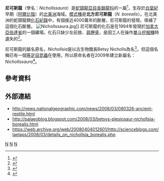 {{Automatic taxobox
| taxon = Nichollssaura
| fossil_range = [[白堊紀|白堊紀]]早期, {{fossilrange|110}}
| image=Nichollssaura_BW.jpg
| image_caption=兩隻尼可斯龍
| authority = Druckenmiller & Russell, 2009
| subdivision_ranks = [[種|種]]
| subdivision = 
'''北方尼可斯龍 ''N. borealis''''' <br><small>Druckenmiller & Russell, 2008 ([[模式種|模式種]])</small>
}}

'''尼可斯龍'''（學名：''Nichollssaura''）是[[蛇頸龍亞目|蛇頸龍亞目]][[長鎖龍科|長鎖龍科]]的一屬<ref name="Ketchum2010">{{Cite journal|author=Ketchum, H. F., and Benson, R. B. J. |year=2010 |title=Global interrelationships of Plesiosauria (Reptilia, Sauropterygia) and the pivotal role of taxon sampling in determining the outcome of phylogenetic analyses |url=https://archive.org/details/sim_biological-reviews_2010-05_85_2/page/361 |journal=Biological Reviews|pmid=20002391 |volume=85|issue=2 |pages=361–392 |doi=10.1111/j.1469-185X.2009.00107.x}}</ref>，生存於[[白堊紀|白堊紀]]早期（[[阿爾比階|阿爾比階]]）的[[北美洲|北美洲]]海域。[[模式種|模式種]]是'''北方尼可斯龍'''（''N. borealis''）。在北美洲的蛇頸龍類[[化石紀錄|化石紀錄]]中，有個接近4000萬年的斷層，尼可斯龍的發現，填補了這個化石斷層。
[[File:Nichollssaura.jpg|thumb]]]] 
尼可斯龍的化石是在1994年發現於[[加拿大|加拿大]][[亞伯達省|亞伯達省]]的一個礦場。化石只缺少左前肢、[[肩胛骨|肩胛骨]]，是因工人在操作[[單斗挖掘機|單斗挖掘機]]時遺失的<ref>{{Cite web |url=http://palaeoblog.blogspot.com/2008/03/betsys-plesiosaur-nichollsia-borealis.html |title=PALAEOBLOG |accessdate=2008-11-25 |archive-date=2011-07-08 |archive-url=https://web.archive.org/web/20110708060029/http://palaeoblog.blogspot.com/2008/03/betsys-plesiosaur-nichollsia-borealis.html |dead-url=no }}</ref>。

尼可斯龍的屬名原名，''Nichollsia''是以古生物館長Betsy Nicholls為名<ref>{{cite journal |author=Druckenmiller, P.S.; Russell, A.P. |year=2008 |title=Skeletal anatomy of an exceptionally complete specimen of a new genus of plesiosaur from the Early Cretaceous (Early Albian) of northeastern Alberta, Canada |journal=Palaeontographica Abteilung A |volume=283 |pages=1–33 }}</ref>。但這個名稱已有一個[[等足目|等足目]][[昆蟲|昆蟲]]在使用，所以原命名者在2009年建立新屬名：''Nichollssaura''<ref name=PDAR09>{{cite journal |last=Druckenmiller |first=Patrick S. |coauthors=and Russell, Anthony P. |year=2009 |title=The new plesiosaurian genus ''Nichollssaura'' from Alberta, Canada: replacement name for the preoccupied genus ''Nichollsia'' |journal=Journal of Vertebrate Paleontology |volume=29 |issue=1 |page=276 |doi=10.1080/02724634.2009.10010379}}</ref>。

==參考資料==
{{Reflist}}

==外部連結==
* http://news.nationalgeographic.com/news/2008/03/080326-ancient-reptile.html {{Wayback|url=http://news.nationalgeographic.com/news/2008/03/080326-ancient-reptile.html |date=20081103134121 }}
* http://palaeoblog.blogspot.com/2008/03/betsys-plesiosaur-nichollsia-borealis.html {{Wayback|url=http://palaeoblog.blogspot.com/2008/03/betsys-plesiosaur-nichollsia-borealis.html |date=20110708060029 }}
* https://web.archive.org/web/20080404012601/http://scienceblogs.com/laelaps/2008/03/details_on_nichollsia_borealis.php
{{Taxonbar|from=Q28585664}}

[[Category:蛇頸龍亞目|N]]
[[Category:白堊紀爬行動物|N]]
[[Category:2009年描述的分类群|N]]
